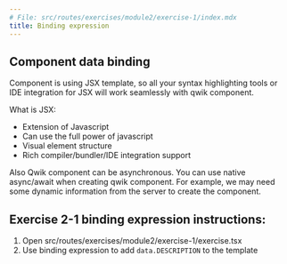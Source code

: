 ```yaml
---
# File: src/routes/exercises/module2/exercise-1/index.mdx
title: Binding expression
---
```



## Component data binding

Component is using JSX template, so all your syntax highlighting tools or IDE integration for JSX will work seamlessly with qwik component.

What is JSX:

- Extension of Javascript
- Can use the full power of javascript
- Visual element structure
- Rich compiler/bundler/IDE integration support

Also Qwik component can be asynchronous. You can use native async/await when creating qwik component. For example, we may need some dynamic information from the server to create the component.

## Exercise 2-1 binding expression instructions:

1. Open src/routes/exercises/module2/exercise-1/exercise.tsx
2. Use binding expression to add `data.DESCRIPTION` to the template

<Exercise />
